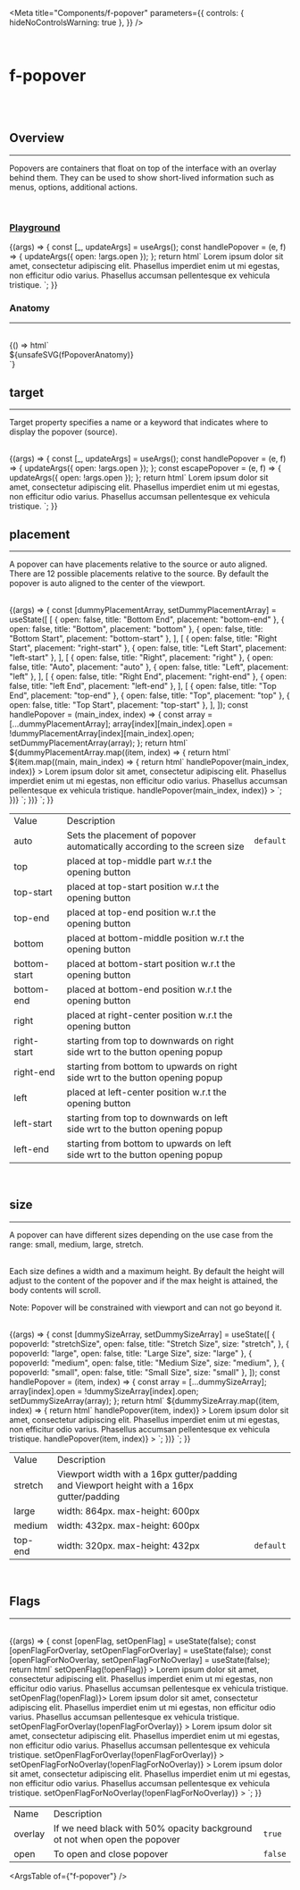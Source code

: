 
<Meta
  title="Components/f-popover"
  parameters={{
    controls: { hideNoControlsWarning: true },
  }}
/>

<br />

# f-popover

<br />
<br />

## Overview

<hr />

Popovers are containers that float on top of the interface with an overlay behind them. They can
be used to show short-lived information such as menus, options, additional actions.

<br />

### [Playground](/story/components-f-popover--playground)

<Canvas>
  <Story
    name="Playground"
    parameters={{
      docs: {
        inlineStories: false,
        iframeHeight: 200,
      },
    }}
    argTypes={{
      size: {
        control: "select",
        options: ["stretch", "large", "medium", "small"],
      },
      placement: {
        control: "select",
        options: [
          "auto",
          "top-start",
          "top",
          "top-end",
          "bottom-start",
          "bottom",
          "bottom-end",
          "right-start",
          "right",
          "right-end",
          "left-start",
          "left",
          "left-end",
        ],
      },
      open: {
        control: "boolean",
      },
      overlay: {
        control: "boolean",
      },
    }}
    args={{
      open: false,
      overlay: true,
      size: "small",
      placement: "auto",
    }}
  >
    {(args) => {
      const [_, updateArgs] = useArgs();
      const handlePopover = (e, f) => {
        updateArgs({ open: !args.open });
      };
      return html` <f-div height="100px" align="middle-center">
        <f-popover
          .open=${args.open}
          .overlay=${args.overlay}
          .size=${args.size}
          .placement=${args.placement}
          @overlay-click=${handlePopover}
          target="#popoverTarget"
        >
          <f-div state="tertiary" padding="medium">
            <f-text>
              Lorem ipsum dolor sit amet, consectetur adipiscing elit. Phasellus imperdiet enim ut
              mi egestas, non efficitur odio varius. Phasellus accumsan pellentesque ex vehicula
              tristique.
            </f-text>
          </f-div>
        </f-popover>
        <f-button id="popoverTarget" label="Open" @click=${handlePopover}></f-button>
      </f-div>`;
    }}
  </Story>
</Canvas>

<br />

### Anatomy

<hr />
<br />

<Story name="Anatomy">
  {() => html`<div class="align-center">${unsafeSVG(fPopoverAnatomy)}</div>`}
</Story>

<br />

## target

<hr />

Target property specifies a name or a keyword that indicates where to display the popover
(source).

<br />

<Canvas>
  <Story
    name="target"
    args={{
      open: false,
    }}
    parameters={{
      docs: {
        inlineStories: false,
        iframeHeight: 200,
      },
    }}
  >
    {(args) => {
      const [_, updateArgs] = useArgs();
      const handlePopover = (e, f) => {
        updateArgs({ open: !args.open });
      };
      const escapePopover = (e, f) => {
        updateArgs({ open: !args.open });
      };
      return html`
        <f-div height="hug-content" align="middle-center">
          <f-popover
            ?open=${args.open}
            ?overlay=${true}
            @overlay-click=${handlePopover}
            @esc=${escapePopover}
            size="small"
            target="#popoverTarget"
          >
            <f-div state="tertiary" padding="medium">
              <f-text>
                Lorem ipsum dolor sit amet, consectetur adipiscing elit. Phasellus imperdiet enim ut
                mi egestas, non efficitur odio varius. Phasellus accumsan pellentesque ex vehicula
                tristique.
              </f-text>
            </f-div>
          </f-popover>
          <f-button id="popoverTarget" label="Open" @click=${handlePopover}> </f-button>
        </f-div>
      `;
    }}
  </Story>
</Canvas>

<br />

## placement

<hr />

A popover can have placements relative to the source or auto aligned. There are 12 possible placements relative to the source.
By default the popover is auto aligned to the center of the viewport.

<br />

<Canvas>
  <Story
    name="placement"
    parameters={{
      docs: {
        inlineStories: false,
        iframeHeight: 350,
      },
    }}
  >
    {(args) => {
      const [dummyPlacementArray, setDummyPlacementArray] = useState([
        [
          { open: false, title: "Bottom End", placement: "bottom-end" },
          { open: false, title: "Bottom", placement: "bottom" },
          { open: false, title: "Bottom Start", placement: "bottom-start" },
        ],
        [
          { open: false, title: "Right Start", placement: "right-start" },
          { open: false, title: "Left Start", placement: "left-start" },
        ],
        [
          { open: false, title: "Right", placement: "right" },
          { open: false, title: "Auto", placement: "auto" },
          { open: false, title: "Left", placement: "left" },
        ],
        [
          { open: false, title: "Right End", placement: "right-end" },
          { open: false, title: "left End", placement: "left-end" },
        ],
        [
          { open: false, title: "Top End", placement: "top-end" },
          { open: false, title: "Top", placement: "top" },
          { open: false, title: "Top Start", placement: "top-start" },
        ],
      ]);
      const handlePopover = (main_index, index) => {
        const array = [...dummyPlacementArray];
        array[index][main_index].open = !dummyPlacementArray[index][main_index].open;
        setDummyPlacementArray(array);
      };
      return html`
        <f-div height="hug-content" gap="large" direction="column">
          ${dummyPlacementArray.map((item, index) => {
            return html`
              <f-div height="hug-content" gap="auto" direction="row">
                ${item.map((main, main_index) => {
                  return html` <f-popover
                      ?open=${main.open}
                      ?overlay=${true}
                      placement=${main.placement}
                      target=${`#${main.placement}`}
                      @overlay-click=${() => handlePopover(main_index, index)}
                    >
                      <f-div state="tertiary" padding="medium">
                        <f-text>
                          Lorem ipsum dolor sit amet, consectetur adipiscing elit. Phasellus
                          imperdiet enim ut mi egestas, non efficitur odio varius. Phasellus
                          accumsan pellentesque ex vehicula tristique.
                        </f-text>
                      </f-div>
                    </f-popover>
                    <f-button
                      id=${main.placement}
                      label=${main.title}
                      @click=${() => handlePopover(main_index, index)}
                    >
                    </f-button>`;
                })}
              </f-div>
            `;
          })}
        </f-div>
      `;
    }}
  </Story>
</Canvas>

<table class="custom-table">
  <tbody>
    <tr>
      <td>Value</td>
      <td>Description</td>
      <td></td>
    </tr>
    <tr>
      <td>auto</td>
      <td>Sets the placement of popover automatically according to the screen size</td>
      <td>
        <code>default</code>
      </td>
    </tr>
    <tr>
      <td>top</td>
      <td>placed at top-middle part w.r.t the opening button</td>
      <td></td>
    </tr>
    <tr>
      <td>top-start</td>
      <td>placed at top-start position w.r.t the opening button</td>
      <td></td>
    </tr>
    <tr>
      <td>top-end</td>
      <td>placed at top-end position w.r.t the opening button</td>
      <td></td>
    </tr>
    <tr>
      <td>bottom</td>
      <td>placed at bottom-middle position w.r.t the opening button</td>
      <td></td>
    </tr>
    <tr>
      <td>bottom-start</td>
      <td>placed at bottom-start position w.r.t the opening button</td>
      <td></td>
    </tr>
    <tr>
      <td>bottom-end</td>
      <td>placed at bottom-end position w.r.t the opening button</td>
      <td></td>
    </tr>
    <tr>
      <td>right</td>
      <td>placed at right-center position w.r.t the opening button</td>
      <td></td>
    </tr>
    <tr>
      <td>right-start</td>
      <td>starting from top to downwards on right side wrt to the button opening popup</td>
      <td></td>
    </tr>
    <tr>
      <td>right-end</td>
      <td>starting from bottom to upwards on right side wrt to the button opening popup</td>
      <td></td>
    </tr>
    <tr>
      <td>left</td>
      <td>placed at left-center position w.r.t the opening button</td>
      <td></td>
    </tr>
    <tr>
      <td>left-start</td>
      <td>starting from top to downwards on left side wrt to the button opening popup</td>
      <td></td>
    </tr>
    <tr>
      <td>left-end</td>
      <td>starting from bottom to upwards on left side wrt to the button opening popup</td>
      <td></td>
    </tr>
  </tbody>
</table>

<br />

## size

<hr />

A popover can have different sizes depending on the use case from the range: small, medium, large, stretch.

<br />
Each size defines a width and a maximum height. By default the height will adjust to the content of the
popover and if the max height is attained, the body contents will scroll.

<br />
<p class="note-section">
  Note: Popover will be constrained with viewport and can not go beyond it.
</p>

<br />

<Canvas>
  <Story
    name="size"
    parameters={{
      docs: {
        inlineStories: false,
        iframeHeight: 300,
      },
    }}
  >
    {(args) => {
      const [dummySizeArray, setDummySizeArray] = useState([
        {
          popoverId: "stretchSize",
          open: false,
          title: "Stretch Size",
          size: "stretch",
        },
        { popoverId: "large", open: false, title: "Large Size", size: "large" },
        {
          popoverId: "medium",
          open: false,
          title: "Medium Size",
          size: "medium",
        },
        { popoverId: "small", open: false, title: "Small Size", size: "small" },
      ]);
      const handlePopover = (item, index) => {
        const array = [...dummySizeArray];
        array[index].open = !dummySizeArray[index].open;
        setDummySizeArray(array);
      };
      return html` <f-div height="hug-content" gap="large">
        ${dummySizeArray.map((item, index) => {
          return html`
            <f-popover
              ?open=${item.open}
              ?overlay=${true}
              size=${item.size}
              target=${`#${item.popoverId}`}
              @overlay-click=${() => handlePopover(item, index)}
            >
              <f-div state="tertiary" padding="medium">
                <f-text>
                  Lorem ipsum dolor sit amet, consectetur adipiscing elit. Phasellus imperdiet enim
                  ut mi egestas, non efficitur odio varius. Phasellus accumsan pellentesque ex
                  vehicula tristique.
                </f-text>
              </f-div>
            </f-popover>
            <f-button
              id=${item.popoverId}
              label=${item.title}
              @click=${() => handlePopover(item, index)}
            >
            </f-button>
          `;
        })}
      </f-div>`;
    }}
  </Story>
</Canvas>

<table class="custom-table">
  <tbody>
    <tr>
      <td>Value</td>
      <td>Description</td>
      <td></td>
    </tr>
    <tr>
      <td>stretch</td>
      <td>
        Viewport width with a 16px gutter/padding and Viewport height with a 16px gutter/padding
      </td>
      <td></td>
    </tr>
    <tr>
      <td>large</td>
      <td>width: 864px. max-height: 600px</td>
      <td></td>
    </tr>
    <tr>
      <td>medium</td>
      <td>width: 432px. max-height: 600px</td>
      <td></td>
    </tr>
    <tr>
      <td>top-end</td>
      <td>width: 320px. max-height: 432px</td>
      <td>
        <code>default</code>
      </td>
    </tr>
  </tbody>
</table>

<br />

## Flags

<hr />

<br />

<Canvas>
  <Story
    name="Flags"
    parameters={{
      docs: {
        inlineStories: false,
        iframeHeight: 300,
      },
    }}
  >
    {(args) => {
      const [openFlag, setOpenFlag] = useState(false);
      const [openFlagForOverlay, setOpenFlagForOverlay] = useState(false);
      const [openFlagForNoOverlay, setOpenFlagForNoOverlay] = useState(false);
      return html` <f-div height="hug-content" gap="large" direction="column">
        <f-div height="hug-content" gap="large" direction="row">
          <f-popover
            ?open=${openFlag}
            ?overlay=${true}
            size="small"
            target="#openFlag"
            @overlay-click=${() => setOpenFlag(!openFlag)}
          >
            <f-div state="tertiary" padding="medium">
              <f-text>
                Lorem ipsum dolor sit amet, consectetur adipiscing elit. Phasellus imperdiet enim ut
                mi egestas, non efficitur odio varius. Phasellus accumsan pellentesque ex vehicula
                tristique.
              </f-text>
            </f-div>
          </f-popover>
          <f-button id="openFlag" label="open='true'" @click=${() => setOpenFlag(!openFlag)}>
          </f-button>
          <f-popover ?open=${false} ?overlay=${true} size="small" target="#openFlag2">
            <f-div state="tertiary" padding="medium">
              <f-text>
                Lorem ipsum dolor sit amet, consectetur adipiscing elit. Phasellus imperdiet enim ut
                mi egestas, non efficitur odio varius. Phasellus accumsan pellentesque ex vehicula
                tristique.
              </f-text>
            </f-div>
          </f-popover>
          <f-button id="openFlag2" label="open='false'"> </f-button>
        </f-div>
        <f-div height="hug-content" gap="large" direction="row">
          <f-popover
            ?open=${openFlagForOverlay}
            ?overlay=${true}
            size="small"
            target="#openFlagForOverlay"
            @overlay-click=${() => setOpenFlagForOverlay(!openFlagForOverlay)}
          >
            <f-div state="tertiary" padding="medium">
              <f-text>
                Lorem ipsum dolor sit amet, consectetur adipiscing elit. Phasellus imperdiet enim ut
                mi egestas, non efficitur odio varius. Phasellus accumsan pellentesque ex vehicula
                tristique.
              </f-text>
            </f-div>
          </f-popover>
          <f-button
            id="openFlagForOverlay"
            label="overlay='true'"
            @click=${() => setOpenFlagForOverlay(!openFlagForOverlay)}
          >
          </f-button>
          <f-popover
            ?open=${openFlagForNoOverlay}
            .overlay=${false}
            size="small"
            target="#openFlagForNoOverlay2"
            @overlay-click=${() => setOpenFlagForNoOverlay(!openFlagForNoOverlay)}
          >
            <f-div state="tertiary" padding="medium">
              <f-text>
                Lorem ipsum dolor sit amet, consectetur adipiscing elit. Phasellus imperdiet enim ut
                mi egestas, non efficitur odio varius. Phasellus accumsan pellentesque ex vehicula
                tristique.
              </f-text>
            </f-div>
          </f-popover>
          <f-button
            id="openFlagForNoOverlay2"
            label="overlay='false'"
            @click=${() => setOpenFlagForNoOverlay(!openFlagForNoOverlay)}
          >
          </f-button>
        </f-div>
      </f-div>`;
    }}
  </Story>
</Canvas>

<table class="custom-table">
  <tbody>
    <tr>
      <td>Name</td>
      <td>Description</td>
      <td></td>
    </tr>
    <tr>
      <td>overlay</td>
      <td>If we need black with 50% opacity background ot not when open the popover</td>
      <td>
        <code>true</code>
      </td>
    </tr>
    <tr>
      <td>open</td>
      <td>To open and close popover</td>
      <td>
        <code>false</code>
      </td>
    </tr>
  </tbody>
</table>

<ArgsTable of={"f-popover"} />
